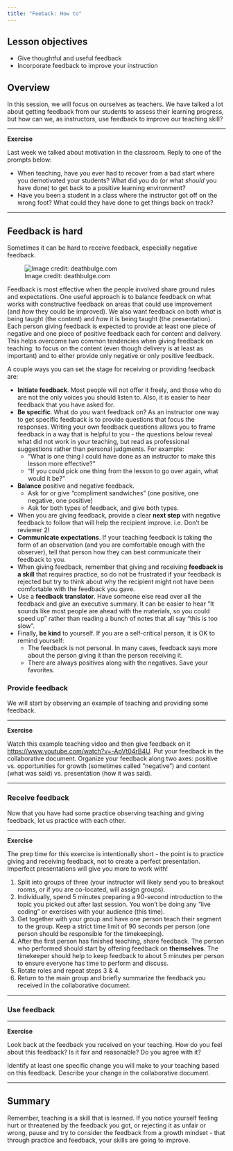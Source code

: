 ```yaml
---
title: "Feeback: How to"
---
```


## Lesson objectives

+ Give thoughtful and useful feedback
+ Incorporate feedback to improve your instruction

## Overview

In this session, we will focus on ourselves as teachers. We have talked a lot 
about getting feedback from our students to assess their learning progress, but 
how can we, as instructors, use feedback to improve our teaching skill?

***

**Exercise**

Last week we talked about motivation in the classroom. Reply to one of the 
prompts below: 

+ When teaching, have you ever had to recover from a bad start where you 
demotivated your students? What did you do (or what _should_ you have done) to 
get back to a positive learning environment?
+ Have you been a student in a class where the instructor got off on the wrong 
foot? What could they have done to get things back on track?

***

## Feedback is hard

Sometimes it can be hard to receive feedback, especially negative feedback.

![Image credit: deathbulge.com](https://carpentries.github.io/instructor-training/fig/deathbulge-jerk.jpg)

Feedback is most effective when the people involved share ground rules and 
expectations. One useful approach is to balance feedback on what works with 
constructive feedback on areas that could use improvement (and _how_ they could
be improved). We also want feedback on both _what_ is being taught (the 
content) and _how_ it is being taught (the presentation). Each person giving 
feedback is expected to provide at least one piece of negative and one piece of 
positive feedback each for content and delivery. This helps overcome two common 
tendencies when giving feedback on teaching: to focus on the content (even 
though delivery is at least as important) and to either provide only negative 
or only positive feedback.

A couple ways you can set the stage for receiving or providing feedback are:

+ **Initiate feedback**. Most people will not offer it freely, and those who do 
are not the only voices you should listen to. Also, it is easier to hear 
feedback that you have asked for.
+ **Be specific**. What do you want feedback on? As an instructor one way to 
get specific feedback is to provide questions that focus the responses. Writing 
your own feedback questions allows you to frame feedback in a way that is 
helpful to you - the questions below reveal what did not work in your teaching, 
but read as professional suggestions rather than personal judgments. For 
example:
    + "What is one thing I could have done as an instructor to make this lesson 
    more effective?"
    + "If you could pick one thing from the lesson to go over again, what would 
    it be?"
+ **Balance** positive and negative feedback.
    + Ask for or give "compliment sandwiches" (one positive, one negative, one 
      positive)
    + Ask for both types of feedback, and give both types.
+ When you are giving feedback, provide a clear **next step** with negative 
feedback to follow that will help the recipient improve. i.e. Don't be reviewer 
2!
+ **Communicate expectations**. If your teaching feedback is taking the form of 
an observation (and you are comfortable enough with the observer), tell that 
person how they can best communicate their feedback to you.
+ When giving feedback, remember that giving and receiving **feedback is a 
skill** that requires practice, so do not be frustrated if your feedback is 
rejected but try to think about why the recipient might not have been 
comfortable with the feedback you gave.
+ Use a **feedback translator**. Have someone else read over all the feedback 
and give an executive summary. It can be easier to hear "It sounds like most 
people are ahead with the materials, so you could speed up" rather than reading 
a bunch of notes that all say "this is too slow".
+ Finally, **be kind** to yourself. If you are a self-critical person, it is OK 
to remind yourself:
    + The feedback is not personal. In many cases, feedback says more about the 
    person giving it than the person receiving it.
    + There are always positives along with the negatives. Save your favorites.

### Provide feedback

We will start by observing an example of teaching and providing some feedback.

***

**Exercise**

Watch this example teaching video and then give feedback on it 
[https://www.youtube.com/watch?v=-ApVt04rB4U](https://www.youtube.com/watch?v=-ApVt04rB4U). 
Put your feedback in the collaborative document. Organize your feedback along 
two axes: positive vs. opportunities for growth (sometimes called "negative") 
and content (what was said) vs. presentation (how it was said).

***

### Receive feedback

Now that you have had some practice observing teaching and giving feedback, let 
us practice with each other.

***

**Exercise**

The prep time for this exercise is intentionally short - the 
point is to practice giving and receiving feedback, not to create a perfect 
presentation. Imperfect presentations will give you more to work with!

1. Split into groups of three (your instructor will likely send you to breakout
  rooms, or if you are co-located, will assign groups).
2. Individually, spend 5 minutes preparing a 90-second introduction to the 
topic you picked out after last session. You won't be doing any "live coding" 
or exercises with your audience (this time).
3. Get together with your group and have one person teach their segment to the 
group. Keep a strict time limit of 90 seconds per person (one person should be 
responsible for the timekeeping).
4. After the first person has finished teaching, share feedback. The person who 
performed should start by offering feedback on **themselves**. The timekeeper 
should help to keep feedback to about 5 minutes per person to ensure everyone 
has time to perform and discuss.
5. Rotate roles and repeat steps 3 & 4.
6. Return to the main group and briefly summarize the feedback you received in 
the collaborative document.

***

### Use feedback

***

**Exercise**

Look back at the feedback you received on your teaching. How do 
you feel about this feedback? Is it fair and reasonable? Do you agree with it?

Identify at least one specific change you will make to your teaching based on 
this feedback. Describe your change in the collaborative document.

***

## Summary

Remember, teaching is a skill that is learned. If you notice yourself feeling 
hurt or threatened by the feedback you got, or rejecting it as unfair or wrong, 
pause and try to consider the feedback from a growth mindset - that through 
practice and feedback, your skills are going to improve. 
